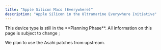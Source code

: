 ```yaml
---
title: "Apple Silicon Macs (Everywhere)"
description: "Apple Silicon in the Ultramarine Everywhere Initiative"
---
```


<Alert type="info">
  This device type is still in the **Planning Phase**. All information on this
  page is subject to change
</Alert>;

We plan to use the Asahi patches from upstream.
